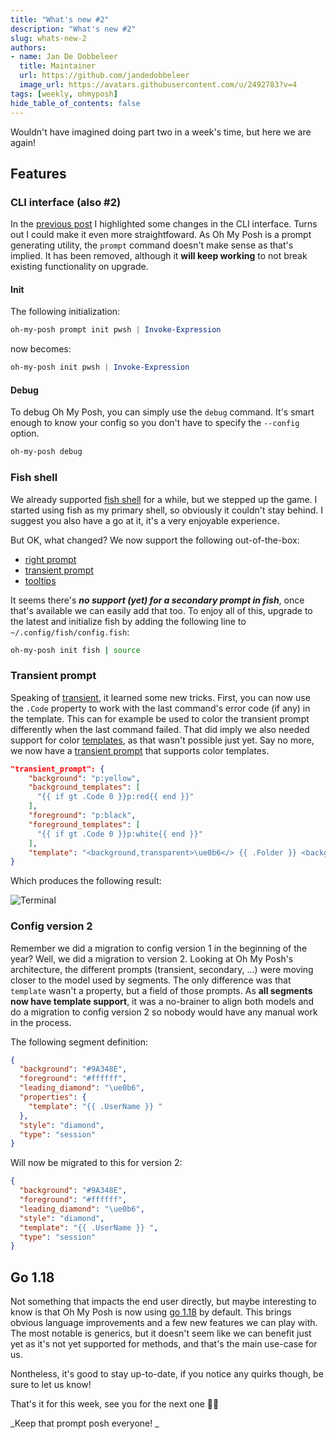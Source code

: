 ```yaml
---
title: "What's new #2"
description: "What's new #2"
slug: whats-new-2
authors:
- name: Jan De Dobbeleer
  title: Maintainer
  url: https://github.com/jandedobbeleer
  image_url: https://avatars.githubusercontent.com/u/2492783?v=4
tags: [weekly, ohmyposh]
hide_table_of_contents: false
---
```


Wouldn't have imagined doing part two in a week's time, but here we are again!

<!--truncate-->
## Features

### CLI interface (also #2)

In the [previous post][blog-1] I highlighted some changes in the CLI interface. Turns out I could make it
even more straightfoward. As Oh My Posh is a prompt generating utility, the `prompt` command
doesn't make sense as that's implied. It has been removed, although it **will keep working** to
not break existing functionality on upgrade.

#### Init

The following initialization:

```powershell
oh-my-posh prompt init pwsh | Invoke-Expression
```

now becomes:

```powershell
oh-my-posh init pwsh | Invoke-Expression
```

#### Debug

To debug Oh My Posh, you can simply use the `debug` command. It's smart enough to know your config
so you don't have to specify the `--config` option.

```powershell
oh-my-posh debug
```

### Fish shell

We already supported [fish shell][fish] for a while, but we stepped up the game. I started using fish
as my primary shell, so obviously it couldn't stay behind. I suggest you also have
a go at it, it's a very enjoyable experience.

But OK, what changed? We now support the following out-of-the-box:

- [right prompt][right]
- [transient prompt][transient]
- [tooltips][tooltips]

It seems there's **_no support (yet) for a secondary prompt in fish_**, once that's available we can easily add that too.
To enjoy all of this, upgrade to the latest and initialize fish by adding the following line to `~/.config/fish/config.fish`:

```bash
oh-my-posh init fish | source
```

### Transient prompt

Speaking of [transient][transient], it learned some new tricks. First, you can now use the `.Code` property to work with the last
command's error code (if any) in the template. This can for example be used to color the transient prompt
differently when the last command failed. That did imply we also needed support for color [templates][color-templates], as that
wasn't possible just yet. Say no more, we now have a [transient prompt][transient] that supports color templates.

```json
"transient_prompt": {
    "background": "p:yellow",
    "background_templates": [
      "{{ if gt .Code 0 }}p:red{{ end }}"
    ],
    "foreground": "p:black",
    "foreground_templates": [
      "{{ if gt .Code 0 }}p:white{{ end }}"
    ],
    "template": "<background,transparent>\ue0b6</> {{ .Folder }} <background,transparent>\ue0b0</><,transparent> </>"
}
```

Which produces the following result:

![Terminal](../static/img/transient-color.png)

### Config version 2

Remember we did a migration to config version 1 in the beginning of the year? Well, we did a migration to version 2.
Looking at Oh My Posh's architecture, the different prompts (transient, secondary, ...) were moving closer to the model used
by segments. The only difference was that `template` wasn't a property, but a field of those prompts. As **all segments
now have template support**, it was a no-brainer to align both models and do a migration to config version 2 so nobody
would have any manual work in the process.

The following segment definition:

```json
{
  "background": "#9A348E",
  "foreground": "#ffffff",
  "leading_diamond": "\ue0b6",
  "properties": {
    "template": "{{ .UserName }} "
  },
  "style": "diamond",
  "type": "session"
}
```

Will now be migrated to this for version 2:

```json
{
  "background": "#9A348E",
  "foreground": "#ffffff",
  "leading_diamond": "\ue0b6",
  "style": "diamond",
  "template": "{{ .UserName }} ",
  "type": "session"
}
```

## Go 1.18

Not something that impacts the end user directly, but maybe interesting to know is that Oh My Posh is now
using [go 1.18][go1.18] by default. This brings obvious language improvements and a few new features we can play with.
The most notable is generics, but it doesn't seem like we can benefit just yet as it's not yet supported
for methods, and that's the main use-case for us.

Nontheless, it's good to stay up-to-date, if you notice any quirks though, be sure to let us know!

That's it for this week, see you for the next one 🤞🏻

_Keep that prompt posh everyone! _

[blog-1]: /blog/whats-new-1
[fish]: https://fishshell.com/
[right]: /docs/configuration/block#type
[transient]: /docs/configuration/transient
[tooltips]: /docs/configuration/tooltips
[color-templates]: /docs/configuration/colors#color-templates
[go1.18]: https://tip.golang.org/doc/go1.18
